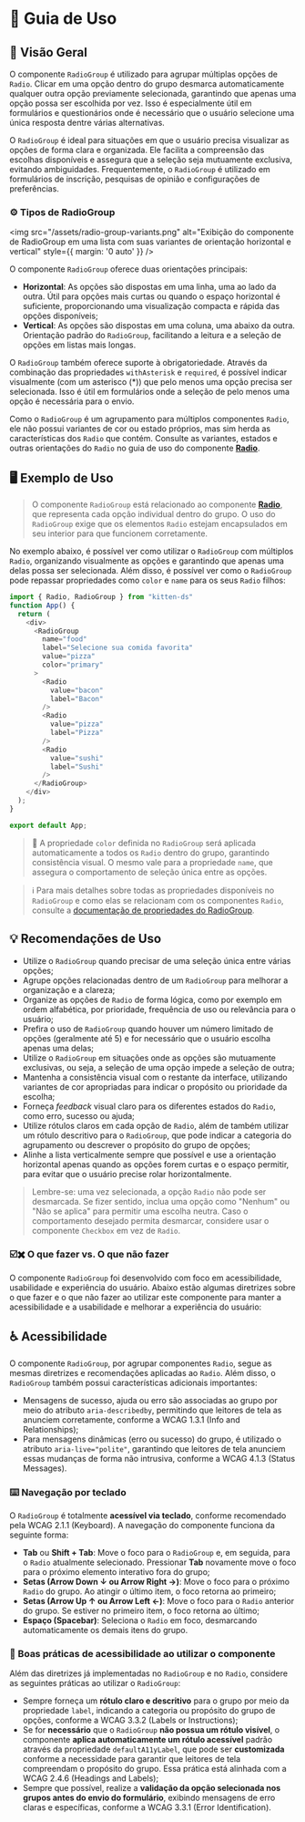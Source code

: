 
<Meta title="Componentes/RadioGroup/Guia de Uso" />

# 🧭  Guia de Uso

## 📘 Visão Geral

O componente `RadioGroup` é utilizado para agrupar múltiplas opções de `Radio`. Clicar em uma opção dentro do grupo desmarca automaticamente qualquer outra opção previamente selecionada, garantindo que apenas uma opção possa ser escolhida por vez. Isso é especialmente útil em formulários e questionários onde é necessário que o usuário selecione uma única resposta dentre várias alternativas.

O `RadioGroup` é ideal para situações em que o usuário precisa visualizar as opções de forma clara e organizada. Ele facilita a compreensão das escolhas disponíveis e assegura que a seleção seja mutuamente exclusiva, evitando ambiguidades. Frequentemente, o `RadioGroup` é utilizado em formulários de inscrição, pesquisas de opinião e configurações de preferências.

### ⚙️ Tipos de RadioGroup

<img src="/assets/radio-group-variants.png" alt="Exibição do componente de RadioGroup em uma lista com suas variantes de orientação horizontal e vertical" style={{ margin: '0 auto' }} />

O componente `RadioGroup` oferece duas orientações principais:

- **Horizontal**: As opções são dispostas em uma linha, uma ao lado da outra. Útil para opções mais curtas ou quando o espaço horizontal é suficiente, proporcionando uma visualização compacta e rápida das opções disponíveis;
- **Vertical**: As opções são dispostas em uma coluna, uma abaixo da outra. Orientação padrão do `RadioGroup`, facilitando a leitura e a seleção de opções em listas mais longas. 

O `RadioGroup` também oferece suporte à obrigatoriedade. Através da combinação das propriedades `withAsterisk` e `required`, é possível indicar visualmente (com um asterisco (*)) que pelo menos uma opção precisa ser selecionada. Isso é útil em formulários onde a seleção de pelo menos uma opção é necessária para o envio.

Como o `RadioGroup` é um agrupamento para múltiplos componentes `Radio`, ele não possui variantes de cor ou estado próprios, mas sim herda as características dos `Radio` que contém. Consulte as variantes, estados e outras orientações do `Radio` no guia de uso do componente [**Radio**](/docs/componentes-radio-guia-de-uso--propriedades).

## 🖥️ Exemplo de Uso

> O componente `RadioGroup` está relacionado ao componente [**Radio**](/docs/componentes-radio-guia-de-uso--propriedades), que representa cada opção individual dentro do grupo. O uso do `RadioGroup` exige que os elementos `Radio` estejam encapsulados em seu interior para que funcionem corretamente.

No exemplo abaixo, é possível ver como utilizar o `RadioGroup` com múltiplos `Radio`, organizando visualmente as opções e garantindo que apenas uma delas possa ser selecionada. Além disso, é possível ver como o `RadioGroup` pode repassar propriedades como `color` e `name` para os seus `Radio` filhos:

```javascript
import { Radio, RadioGroup } from "kitten-ds"
function App() {
  return (
    <div>
      <RadioGroup
        name="food"
        label="Selecione sua comida favorita"
        value="pizza"
        color="primary"
      >
        <Radio
          value="bacon"
          label="Bacon"
        />
        <Radio
          value="pizza"
          label="Pizza"
        />
        <Radio
          value="sushi"
          label="Sushi"
        />
      </RadioGroup>
    </div>
  );
}

export default App;
```

> 🎨 A propriedade `color` definida no `RadioGroup` será aplicada automaticamente a todos os `Radio` dentro do grupo, garantindo consistência visual. O mesmo vale para a propriedade `name`, que assegura o comportamento de seleção única entre as opções.

> ℹ️ Para mais detalhes sobre todas as propriedades disponíveis no `RadioGroup` e como elas se relacionam com os componentes `Radio`, consulte a [documentação de propriedades do RadioGroup](/docs/componentes-radiogroup--propriedades).

## 💡 Recomendações de Uso

- Utilize o `RadioGroup` quando precisar de uma seleção única entre várias opções;
- Agrupe opções relacionadas dentro de um `RadioGroup` para melhorar a organização e a clareza;
- Organize as opções de `Radio` de forma lógica, como por exemplo em ordem alfabética, por prioridade, frequência de uso ou relevância para o usuário;
- Prefira o uso de `RadioGroup` quando houver um número limitado de opções (geralmente até 5) e for necessário que o usuário escolha apenas uma delas;
- Utilize o `RadioGroup` em situações onde as opções são mutuamente exclusivas, ou seja, a seleção de uma opção impede a seleção de outra;
- Mantenha a consistência visual com o restante da interface, utilizando variantes de cor apropriadas para indicar o propósito ou prioridade da escolha;
- Forneça *feedback* visual claro para os diferentes estados do `Radio`, como erro, sucesso ou ajuda;
- Utilize rótulos claros em cada opção de `Radio`, além de também utilizar um rótulo descritivo para o `RadioGroup`, que pode indicar a categoria do agrupamento ou descrever o propósito do grupo de opções;
- Alinhe a lista verticalmente sempre que possível e use a orientação horizontal apenas quando as opções forem curtas e o espaço permitir, para evitar que o usuário precise rolar horizontalmente.

> Lembre-se: uma vez selecionada, a opção `Radio` não pode ser desmarcada. Se fizer sentido, inclua uma opção como "Nenhum" ou "Não se aplica" para permitir uma escolha neutra. Caso o comportamento desejado permita desmarcar, considere usar o componente `Checkbox` em vez de `Radio`.

### ☑️✖️ O que fazer vs. O que não fazer

O componente `RadioGroup` foi desenvolvido com foco em acessibilidade, usabilidade e experiência do usuário. Abaixo estão algumas diretrizes sobre o que fazer e o que não fazer ao utilizar este componente para manter a acessibilidade e a usabilidade e melhorar a experiência do usuário:

<Title component="h1" className="!text-h5">Utilize rótulos claros e descritivos para cada `RadioGroup`, garantindo que todos os usuários compreendam o propósito das opções a serem selecionadas. Evite a criação de `RadioGroup` sem rótulos.</Title>

<Grid cols="grid-cols-1 md:grid-cols-2" colGap="gap-x-sm" rowGap="gap-y-sm" className="!mb-2xl !mt-lg">
  <Flex direction="flex-col" rowGap="gap-x-sm" colGap="gap-y-sm" radius="rounded-lg" paddingX="px-sm" paddingY="py-sm" className="border border-default-border">
    <Flex radius="rounded-full" paddingX="px-nano" paddingY="py-quark" className="bg-success !mb-sm">
      <Title component="h1" color="!text-typography-inverted" className="!text-h6 !mb-0 !whitespace-nowrap">✔ O que fazer</Title>
    </Flex>
      <RadioGroup
        name="food"
        label="Selecione sua comida favorita"
        value="pizza"
      >
        <Radio
          value="bacon"
          label="Bacon"
        />
        <Radio
          value="pizza"
          label="Pizza"
        />
        <Radio
          value="sushi"
          label="Sushi"
        />
      </RadioGroup>
  </Flex>
  <Flex direction="flex-col" rowGap="gap-x-sm" colGap="gap-y-sm" radius="rounded-lg" paddingX="px-sm" paddingY="py-sm" className="border border-default-border">
    <Flex radius="rounded-full" paddingX="px-nano" paddingY="py-quark" className="bg-error !mb-sm">
      <Title component="h1" color="!text-typography-inverted" className="!text-h6 !mb-0 !whitespace-nowrap">✘ O que não fazer</Title>
    </Flex>
    <Flex className="mt-auto sb-unstyled">
      <RadioGroup
        name="foods"
        value="pizza"
      >
        <Radio
          value="bacon"
          label="Bacon"
        />
        <Radio
          value="pizza"
          label="Pizza"
        />
        <Radio
          value="sushi"
          label="Sushi"
        />
      </RadioGroup>
    </Flex>
  </Flex>
</Grid>

## ♿ Acessibilidade

O componente `RadioGroup`, por agrupar componentes `Radio`, segue as mesmas diretrizes e recomendações aplicadas ao `Radio`. Além disso, o `RadioGroup` também possui características adicionais importantes:

- Mensagens de sucesso, ajuda ou erro são associadas ao grupo por meio do atributo `aria-describedby`, permitindo que leitores de tela as anunciem corretamente, conforme a <Link className="sb-unstyled text-sm" href="https://www.w3.org/WAI/WCAG21/Understanding/info-and-relationships.html" target="_blank">WCAG 1.3.1 (Info and Relationships)</Link>;
- Para mensagens dinâmicas (erro ou sucesso) do grupo, é utilizado o atributo `aria-live="polite"`, garantindo que leitores de tela anunciem essas mudanças de forma não intrusiva, conforme a <Link className="sb-unstyled text-sm" href="https://www.w3.org/WAI/WCAG21/Understanding/status-messages.html" target="_blank">WCAG 4.1.3 (Status Messages)</Link>.

### ⌨️ Navegação por teclado

O `RadioGroup` é totalmente **acessível via teclado**, conforme recomendado pela <Link className="sb-unstyled text-sm" href="https://www.w3.org/WAI/WCAG21/Understanding/keyboard.html" target="_blank">WCAG 2.1.1 (Keyboard)</Link>. A navegação do componente funciona da seguinte forma:

- **Tab** ou **Shift + Tab**: Move o foco para o `RadioGroup` e, em seguida, para o `Radio` atualmente selecionado. Pressionar **Tab** novamente move o foco para o próximo elemento interativo fora do grupo;
- **Setas (Arrow Down ↓ ou Arrow Right →)**: Move o foco para o próximo `Radio` do grupo. Ao atingir o último item, o foco retorna ao primeiro;
- **Setas (Arrow Up ↑ ou Arrow Left ←)**: Move o foco para o `Radio` anterior do grupo. Se estiver no primeiro item, o foco retorna ao último;
- **Espaço (Spacebar)**: Seleciona o `Radio` em foco, desmarcando automaticamente os demais itens do grupo.

### 📌 Boas práticas de acessibilidade ao utilizar o componente

Além das diretrizes já implementadas no `RadioGroup` e no `Radio`, considere as seguintes práticas ao utilizar o `RadioGroup`:

- Sempre forneça um **rótulo claro e descritivo** para o grupo por meio da propriedade `label`, indicando a categoria ou propósito do grupo de opções, conforme a <Link className="sb-unstyled text-sm" href="https://www.w3.org/WAI/WCAG21/Understanding/labels-or-instructions.html" target="_blank">WCAG 3.3.2 (Labels or Instructions)</Link>;
- Se for **necessário** que o `RadioGroup` **não possua um rótulo visível**, o componente **aplica automaticamente um rótulo acessível** padrão através da propriedade `defaultA11yLabel`, que pode ser **customizada** conforme a necessidade para garantir que leitores de tela compreendam o propósito do grupo. Essa prática está alinhada com a <Link className="sb-unstyled text-sm" href="https://www.w3.org/WAI/WCAG22/Understanding/headings-and-labels.html" target="_blank">WCAG 2.4.6 (Headings and Labels)</Link>;
- Sempre que possível, realize a **validação da opção selecionada nos grupos antes do envio do formulário**, exibindo mensagens de erro claras e específicas, conforme a <Link className="sb-unstyled text-sm" href="https://www.w3.org/WAI/WCAG21/Understanding/error-identification.html" target="_blank">WCAG 3.3.1 (Error Identification)</Link>.
